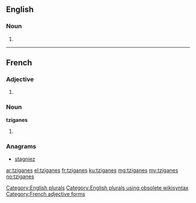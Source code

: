 ==English==

===Noun===
{{head|en}}

# {{plural of|tzigane}}

[[Category:English plurals]][[Category:English plurals using obsolete wikisyntax]]
----
==French==

===Adjective===
{{head|fr}} {{m-p|f-p}}

# {{form of|plural|tzigane|lang=fr}}

[[Category:French adjective forms]]

===Noun===
'''tziganes''' {{m-p|f-p}}

# {{plural of|tzigane|lang=fr}}

===Anagrams===
* [[stagniez#French|stagniez]]

[[ar:tziganes]]
[[el:tziganes]]
[[fr:tziganes]]
[[ku:tziganes]]
[[mg:tziganes]]
[[my:tziganes]]
[[no:tziganes]]